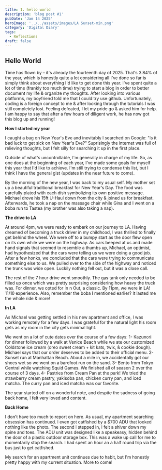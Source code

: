 ```yaml
---
title: 1. hello world
description: 'blog post #1'
pubDate: 'Jan 14 2025'
heroImage: '../../assets/images/LA Sunset-min.png'
category: 'Digital Diary'
tags:
  - Reflections
draft: false
---
```


## Hello World

Time has flown by – it's already the fourteenth day of 2025. That's 3.84% of the year, which is honestly quite a lot considering
all I've done so far is simply think about everything I'd like to get done this year. I've spent quite a lot of time (frankly too much time) trying
to start a blog in order to better document my life & organize my thoughts. After looking into various platforms, my boyfriend told me that I could try use github. 
Unfortunately, coding is a foreign concept to me & after looking through the tutorials I was still completely lost. Feeling defeated, I let my pride go & asked him for help.
I am happy to say that after a few hours of diligent work, he has now got this blog up and running!

**How I started my year**

I caught a bug on New Year's Eve and inevitably I searched on Google: "Is it bad luck to get sick on New Year's Eve?"
Suprisingly the internet was full of relieving thoughts, but I felt silly for searching it up in the first place.

Outside of what's uncontrollable, I'm generally in charge of my life. So, as one does at the beginning of each year, I've made some 
goals for myself this year that I'd like to achieve. I'm still trying to condense this list, but I think I have the general gist (updates in the near future to come).

By the morning of the new year, I was back to my usual self. My mother set up a beautiful traditional breakfast for New Year's Day. The food was carefully plated with each dish symbolizing its own positive message.
Michael drove his 15ft U-Haul down from the city & joined us for breakfast. Afterwards, he took a nap on the massage chair while Gina and I went on a boba run to Tastea (my brother was also taking a nap). 

**The drive to LA**

At around 4pm, we were ready to embark on our journey to LA. Having dreamed of becoming a truck driver in my childhood, I was thrilled to finally get behind the wheel.
We were off to a bumpy start as the door flew open on its own while we were on the highway. As cars beeped at us and made hand signals that seemed to resemble a thumbs up, Michael, an optimist, had hypothesized
that the cars were telling us we were doing a good job. After a few honks, we concluded that the cars were trying to communicate something else to us. We pulled over to the side of the highway and noticed the trunk was wide
open. Luckily nothing fell out, but it was a close call.

The rest of the 7 hour drive went smoothly. The gas tank only needed to be filled up once which was pretty surprising considering how heavy the truck was. For dinner, we opted for In n Out, a classic. By 11pm,
we were in LA! 11/10 experience. Also, remember the boba I mentioned earlier? It lasted me the whole ride & more!

**In LA**

As Michael was getting settled in his new apartment and office, I was working remotely for a few days. I was grateful for the natural light his room gets as my room in the city gets minimal light. 

We went on a lot of cute dates over the course of a few days:
1- Kazunori for dinner followed by a walk at Venice Beach while we ate our customized Coldstone ice cream (oreo sweet cream + kit kats, twix, & cookie dough). Michael says that our order deserves to be added to their official menu.
2- Sunset run at Manhattan Beach. About a mile in, we accidentally got our shoes wet so we went on a barefoot run on the sand. 
3- Bento from Tokyo Central while watching Squid Games. We finished all of season 2 over the course of 3 days.
4- Pastries from Cream Pan at the park! We tried the strawberry cream pastry, yakisoba pan, chicken curry pan, and iced matcha. The curry pan and iced matcha was our favorite.

The year started off on a wonderful note, and despite the sadness of going back home, I felt very loved and content.


**Back Home**

I don't have too much to report on here. As usual, my apartment searching obsession has continued. I even got catfished by a $700 ADU that looked nothing like the photo. The second I stepped in,
I felt a shiver down my spine and toes. The ADU unit was designed like a speakeasy, hidden behind the door of a plastic outdoor storage box. This was a wake up call for me to momentarily stop the search. I had 
spent an hour an a half round trip via the bus just to get catfished. 

My search for an apartment unit continues due to habit, but I'm honestly pretty happy with my current situation. More to come!

